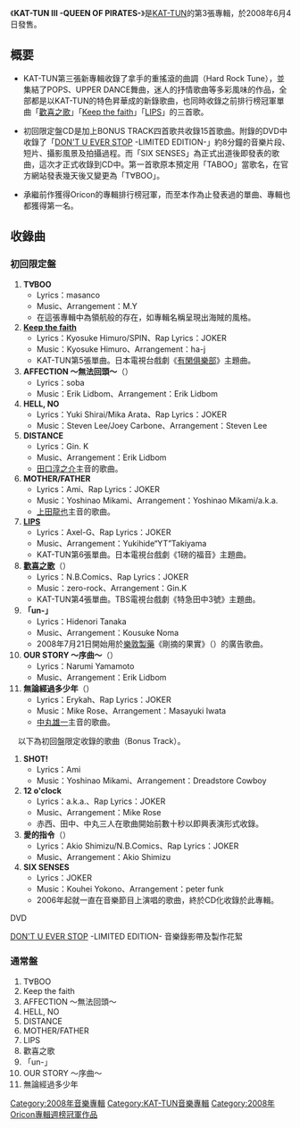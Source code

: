 {{Infobox album
| name           = KAT-TUN III -QUEEN OF PIRATES-
| type           = 專輯
| artist         = [[KAT-TUN|KAT-TUN]]
<!-- 未知參數 | background     = Orange -->
| released       = 2008年6月4日
| recorded       = 2006年－2008年
| genre          = [[J-POP|J-POP]]
| length         = 60分57秒
| label          = [[J_Storm|J-One Records]]
| producer       = 藤島 Julie 景子
| chart_position = 
* 週最高排名第1名（[[Oricon|Oricon]]）
* 2008年度年排名第35名（Oricon）
* 登場次數12次（Oricon）
| certification  = * 白金獎（[[日本唱片協會|日本唱片協會]]）
| prev_title     = [[cartoon_KAT-TUN_II_You|cartoon KAT-TUN II You]]
| prev_year      = 2006
| next_title     = [[Break_the_Records_-by_you_&_for_you-|Break the Records -by you & for you-]]
| next_year      = 2009
}}
《'''KAT-TUN III -QUEEN OF PIRATES-'''》是[[KAT-TUN|KAT-TUN]]的第3張專輯，於2008年6月4日發售。

== 概要 ==
* KAT-TUN第三張新專輯收錄了拿手的重搖滾的曲調（Hard Rock Tune），並集結了POPS、UPPER DANCE舞曲，迷人的抒情歌曲等多彩風味的作品，全部都是以KAT-TUN的特色昇華成的新錄歌曲，也同時收錄之前排行榜冠軍單曲「[[歡喜之歌|歡喜之歌]]」「[[Keep_the_faith|Keep the faith]]」「[[LIPS|LIPS]]」的三首歌。 

*初回限定盤CD是加上BONUS TRACK四首歌共收錄15首歌曲。附錄的DVD中收錄了「[[DON'T_U_EVER_STOP|DON'T U EVER STOP]] -LIMITED EDITION-」約8分鐘的音樂片段、短片、攝影風景及拍攝過程。而「SIX SENSES」為正式出道後即發表的歌曲，這次才正式收錄到CD中。第一首歌原本預定用「TABOO」當歌名，在官方網站發表幾天後又變更為「T∀BOO」。

*承繼前作獲得Oricon的專輯排行榜冠軍，而至本作為止發表過的單曲、專輯也都獲得第一名。

== 收錄曲 ==
=== 初回限定盤 ===
# '''T∀BOO'''
#*Lyrics：masanco
#*Music、Arrangement：M.Y
#*在這張專輯中為領航般的存在，如專輯名稱呈現出海賊的風格。
# '''[[Keep_the_faith|Keep the faith]]'''
#*Lyrics：Kyosuke Himuro/SPIN、Rap Lyrics：JOKER
#*Music：Kyosuke Himuro、Arrangement：ha-j
#*KAT-TUN第5張單曲。日本電視台戲劇《[[有閑俱樂部|有閑俱樂部]]》主題曲。
# '''AFFECTION ～無法回頭～'''（{{lang|ja|～もう戻れない～}}）
#*Lyrics：soba 
#*Music：Erik Lidbom、Arrangement：Erik Lidbom
# '''HELL, NO'''
#*Lyrics：Yuki Shirai/Mika Arata、Rap Lyrics：JOKER
#*Music：Steven Lee/Joey Carbone、Arrangement：Steven Lee
# '''DISTANCE'''
#*Lyrics：Gin. K
#*Music、Arrangement：Erik Lidbom
#*[[田口淳之介|田口淳之介]]主音的歌曲。 
# '''MOTHER/FATHER'''
#*Lyrics：Ami、Rap Lyrics：JOKER
#*Music：Yoshinao Mikami、Arrangement：Yoshinao Mikami/a.k.a.
#*[[上田龍也|上田龍也]]主音的歌曲。
# '''[[LIPS|LIPS]]'''
#*Lyrics：Axel-G、Rap Lyrics：JOKER
#*Music、Arrangement：Yukihide“YT”Takiyama
#*KAT-TUN第6張單曲。日本電視台戲劇《1磅的福音》主題曲。 
# '''[[歡喜之歌|歡喜之歌]]'''（{{lang|ja|喜びの歌}}） 
#*Lyrics：N.B.Comics、Rap Lyrics：JOKER
#*Music：zero-rock、Arrangement：Gin.K
#*KAT-TUN第4張單曲。TBS電視台戲劇《特急田中3號》主題曲。 
# '''「un-」'''
#*Lyrics：Hidenori Tanaka
#*Music、Arrangement：Kousuke Noma
#*2008年7月21日開始用於[[樂敦製藥|樂敦製藥]]《剛摘的果實》（{{lang|ja|もぎたて果実}}）的廣告歌曲。
# '''OUR STORY ～序曲～'''（{{lang|ja|～プロローグ～}}）
#*Lyrics：Narumi Yamamoto
#*Music、Arrangement：Erik Lidbom
# '''無論經過多少年'''（{{lang|ja|何年たっても}}）
#*Lyrics：Erykah、Rap Lyrics：JOKER
#*Music：Mike Rose、Arrangement：Masayuki Iwata
#*[[中丸雄一|中丸雄一]]主音的歌曲。
　以下為初回盤限定收錄的歌曲（Bonus Track）。
# '''SHOT!'''
#*Lyrics：Ami 
#*Music：Yoshinao Mikami、Arrangement：Dreadstore Cowboy
# '''12 o'clock'''
#*Lyrics：a.k.a.、Rap Lyrics：JOKER
#*Music、Arrangement：Mike Rose
#*赤西、田中、中丸三人在歌曲開始前數十秒以即興表演形式收錄。 
# '''愛的指令'''（{{lang|ja|愛のコマンド}}）
#*Lyrics：Akio Shimizu/N.B.Comics、Rap Lyrics：JOKER
#*Music、Arrangement：Akio Shimizu
# '''SIX SENSES'''
#*Lyrics：JOKER
#*Music：Kouhei Yokono、Arrangement：peter funk
#*2006年起就一直在音樂節目上演唱的歌曲，終於CD化收錄於此專輯。 
;DVD 
[[DON'T_U_EVER_STOP|DON'T U EVER STOP]] -LIMITED EDITION-
音樂錄影帶及製作花絮

=== 通常盤 ===
# T∀BOO
# Keep the faith
# AFFECTION ～無法回頭～
# HELL, NO
# DISTANCE
# MOTHER/FATHER
# LIPS
# 歡喜之歌
# 「un-」
# OUR STORY ～序曲～
# 無論經過多少年

{{KAT-TUN}}
{{Oricon專輯週榜冠軍 (2008年)|2008年6月16日}}

[[Category:2008年音樂專輯|Category:2008年音樂專輯]]
[[Category:KAT-TUN音樂專輯|Category:KAT-TUN音樂專輯]]
[[Category:2008年Oricon專輯週榜冠軍作品|Category:2008年Oricon專輯週榜冠軍作品]]